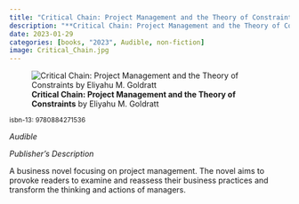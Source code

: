 ```yaml
---
title: "Critical Chain: Project Management and the Theory of Constraints"
description: "**Critical Chain: Project Management and the Theory of Constraints** by Eliyahu M. Goldratt"
date: 2023-01-29
categories: [books, "2023", Audible, non-fiction]
image: Critical_Chain.jpg
---
```

![**Critical Chain: Project Management and the Theory of Constraints** by Eliyahu M. Goldratt](Critical_Chain.jpg){fig-align="left"}

<sup>isbn-13: 9780884271536</sup>

*Audible*

*Publisher's Description*

A business novel focusing on project management. The novel aims to provoke
readers to examine and reassess their business practices and transform the
thinking and actions of managers.